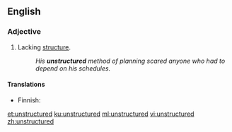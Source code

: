 ==English==

===Adjective===
{{en-adj}}

# Lacking [[structure]].
#:''His '''unstructured''' method of planning scared anyone who had to depend on his schedules.''

====Translations====
{{trans-top|Lacking structure}}
* Finnish: {{t+|fi|epämuodollinen}}
{{trans-mid}}
{{trans-bottom}}

[[et:unstructured]]
[[ku:unstructured]]
[[ml:unstructured]]
[[vi:unstructured]]
[[zh:unstructured]]